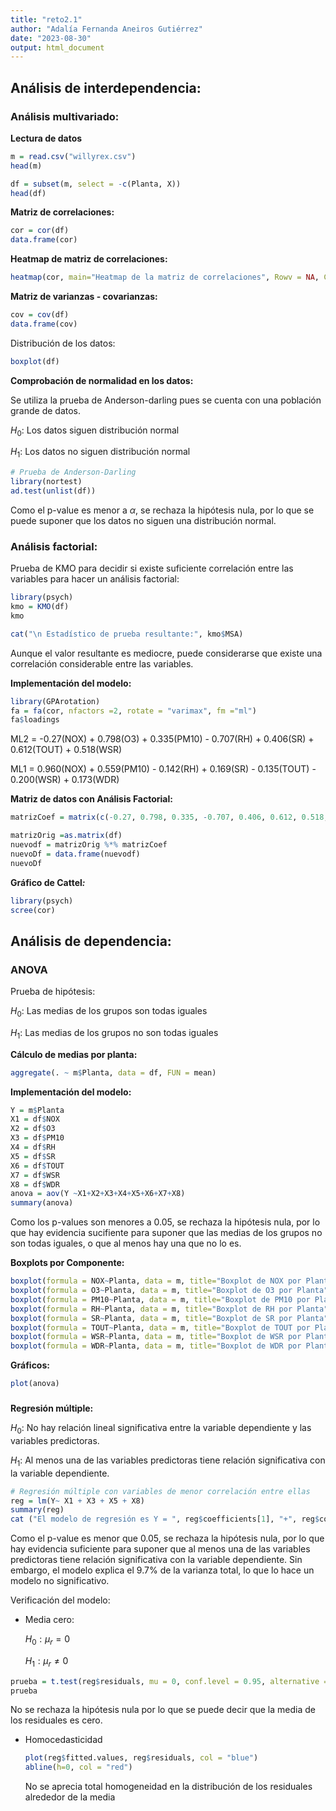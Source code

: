 ```yaml
---
title: "reto2.1"
author: "Adalía Fernanda Aneiros Gutiérrez"
date: "2023-08-30"
output: html_document
---
```


## **Análisis de interdependencia:**

### Análisis multivariado:

**Lectura de datos**

```r
m = read.csv("willyrex.csv")
head(m)
```

```r
df = subset(m, select = -c(Planta, X))
head(df)
```

**Matriz de correlaciones:**

```r
cor = cor(df)
data.frame(cor)
```

**Heatmap de matriz de correlaciones:**

```r

heatmap(cor, main="Heatmap de la matriz de correlaciones", Rowv = NA, Colv = NA)

```

**Matriz de varianzas - covarianzas:**

```r
cov = cov(df)
data.frame(cov)
```

Distribución de los datos:

```r
boxplot(df)
```

**Comprobación de normalidad en los datos:**

Se utiliza la prueba de Anderson-darling pues se cuenta con una población grande de datos.

$H_0:$ Los datos siguen distribución normal

$H_1:$ Los datos no siguen distribución normal

```r
# Prueba de Anderson-Darling
library(nortest)
ad.test(unlist(df))
```

Como el p-value es menor a $\alpha$, se rechaza la hipótesis nula, por lo que se puede suponer que los datos no siguen una distribución normal.

### **Análisis factorial:**

Prueba de KMO para decidir si existe suficiente correlación entre las variables para hacer un análisis factorial:

```r
library(psych)
kmo = KMO(df)
kmo

cat("\n Estadístico de prueba resultante:", kmo$MSA)
```

Aunque el valor resultante es mediocre, puede considerarse que existe una correlación considerable entre las variables.

**Implementación del modelo:**

```r
library(GPArotation)
fa = fa(cor, nfactors =2, rotate = "varimax", fm ="ml")
fa$loadings

```

ML2 = -0.27(NOX) + 0.798(O3) + 0.335(PM10) - 0.707(RH) + 0.406(SR) + 0.612(TOUT) + 0.518(WSR)

ML1 = 0.960(NOX) + 0.559(PM10) - 0.142(RH) + 0.169(SR) - 0.135(TOUT) - 0.200(WSR) + 0.173(WDR)

**Matriz de datos con Análisis Factorial:**

```r

matrizCoef = matrix(c(-0.27, 0.798, 0.335, -0.707, 0.406, 0.612, 0.518, 0, 0.96, 0 , 0.559, -0.142, 0.169, -0.135, -0.2, 0.173), ncol = 2)

matrizOrig =as.matrix(df)
nuevodf = matrizOrig %*% matrizCoef
nuevoDf = data.frame(nuevodf)
nuevoDf
```

**Gráfico de Cattel*:***

```r
library(psych)
scree(cor) 
```

## Análisis de dependencia:

### ANOVA

Prueba de hipótesis:

$H_0:$ Las medias de los grupos son todas iguales

$H_1:$ Las medias de los grupos no son todas iguales

**Cálculo de medias por planta:**

```r
aggregate(. ~ m$Planta, data = df, FUN = mean)
```

**Implementación del modelo:**

```r
Y = m$Planta
X1 = df$NOX
X2 = df$O3
X3 = df$PM10
X4 = df$RH
X5 = df$SR
X6 = df$TOUT
X7 = df$WSR
X8 = df$WDR
anova = aov(Y ~X1+X2+X3+X4+X5+X6+X7+X8)
summary(anova)
```

Como los p-values son menores a 0.05, se rechaza la hipótesis nula, por lo que hay evidencia sucifiente para suponer que las medias de los grupos no son todas iguales, o que al menos hay una que no lo es.

**Boxplots por Componente:**

```r
boxplot(formula = NOX~Planta, data = m, title="Boxplot de NOX por Planta")
boxplot(formula = O3~Planta, data = m, title="Boxplot de O3 por Planta")
boxplot(formula = PM10~Planta, data = m, title="Boxplot de PM10 por Planta")
boxplot(formula = RH~Planta, data = m, title="Boxplot de RH por Planta")
boxplot(formula = SR~Planta, data = m, title="Boxplot de SR por Planta")
boxplot(formula = TOUT~Planta, data = m, title="Boxplot de TOUT por Planta")
boxplot(formula = WSR~Planta, data = m, title="Boxplot de WSR por Planta")
boxplot(formula = WDR~Planta, data = m, title="Boxplot de WDR por Planta")
```

**Gráficos:**

```r
plot(anova)
```

### 

**Regresión múltiple:**

$H_0:$ No hay relación lineal significativa entre la variable dependiente y las variables predictoras.

$H_1:$ Al menos una de las variables predictoras tiene relación significativa con la variable dependiente.

```r

# Regresión múltiple con variables de menor correlación entre ellas
reg = lm(Y~ X1 + X3 + X5 + X8)
summary(reg)
cat ("El modelo de regresión es Y = ", reg$coefficients[1], "+", reg$coefficients[2], "X1 +", reg$coefficients[3], "X3 +", reg$coefficients[4], "X5 +", reg$coefficients[5], "X8")
```

Como el p-value es menor que 0.05, se rechaza la hipótesis nula, por lo que hay evidencia suficiente para suponer que al menos una de las variables predictoras tiene relación significativa con la variable dependiente. Sin embargo, el modelo explica el 9.7% de la varianza total, lo que lo hace un modelo no significativo.

Verificación del modelo:\

-   Media cero:

    $H_0:\mu_r=0$

    $H_1: \mu_r\neq 0$

```r
prueba = t.test(reg$residuals, mu = 0, conf.level = 0.95, alternative = "two.sided")
prueba
```

No se rechaza la hipótesis nula por lo que se puede decir que la media de los residuales es cero.

-   Homocedasticidad

    ```r
    plot(reg$fitted.values, reg$residuals, col = "blue")
    abline(h=0, col = "red")
    ```

    No se aprecia total homogeneidad en la distribución de los residuales alrededor de la media
    	

    		

    			

    				

    					

    				

    			
